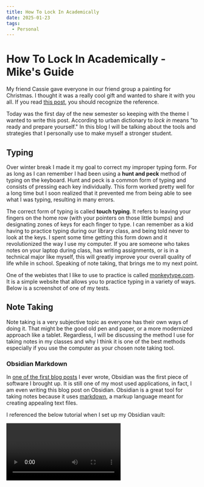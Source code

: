 ```yaml
---
title: How To Lock In Academically
date: 2025-01-23
tags:
  - Personal
---
```


# How To Lock In Academically - Mike's Guide

<CustomImage src="https://raw.githubusercontent.com/michael-kudrik/BlogPosts/main/images/sceneAtTheSeaPainting.jpg" alt="painting of scene at the sea"/>

My friend Cassie gave everyone in our friend group a painting for Christmas. I thought it was a really cool gift and wanted to share it with you all. If you read [this post](https://blog.mikekudrik.boats/posts/ASceneAtTheSea), you should recognize the reference.

Today was the first day of the new semester so keeping with the theme I wanted to write this post. According to urban dictionary to *lock in* means "to ready and prepare yourself." In this blog I will be talking about the tools and strategies that I personally use to make myself a stronger student. 

## Typing

Over winter break I made it my goal to correct my improper typing form. For as long as I can remember I had been using a **hunt and peck** method of typing on the keyboard. Hunt and peck is a common form of typing and consists of pressing each key individually. This form worked pretty well for a long time but I soon realized that it prevented me from being able to see what I was typing, resulting in many errors. 

The correct form of typing is called **touch typing**. It refers to leaving your fingers on the home row (with your pointers on those little bumps) and designating zones of keys for each finger to type. I can remember as a kid having to practice typing during our library class, and being told never to look at the keys. I spent some time getting this form down and it revolutionized the way I use my computer. If you are someone who takes notes on your laptop during class, has writing assignments, or is in a technical major like myself, this will greatly improve your overall quality of life while in school. Speaking of note taking, that brings me to my next point. 

One of the webistes that I like to use to practice is called [monkeytype.com](https://monkeytype.com/). It is a simple website that allows you to practice typing in a variety of ways. Below is a screenshot of one of my tests.

<CustomImage src="https://raw.githubusercontent.com/michael-kudrik/BlogPosts/main/images/monkeytype.png" alt="monkeytype screenshot"/>

## Note Taking 

Note taking is a very subjective topic as everyone has their own ways of doing it. That might be the good old pen and paper, or a more modernized approach like a tablet. Regardless, I will be discussing the method I use for taking notes in my classes and why I think it is one of the best methods especially if you use the computer as your chosen note taking tool.

### Obsidian Markdown

In [one of the first blog posts](https://blog.mikekudrik.boats/posts/Issue1#trendy-tools) I ever wrote, Obsidian was the first piece of software I brought up. It is still one of my most used applications, in fact, I am even writing this blog post on Obsidian. Obsidian is a great tool for taking notes because it uses [markdown](https://www.markdownguide.org/), a markup language meant for creating appealing text files. 

I referenced the below tutorial when I set up my Obsidian vault: 

<Video id="QWYG_67ADv4">

I will detail some of the reasons why I think this is the superior method of note taking:

- [Bi-directional links](https://help.obsidian.md/Plugins/Backlinks): Obsidian utilizes what they call Backlinks, meaning you can reference another note from the current one. This is useful for all sorts of things and lets you navigate to topics that may have been mentioned earlier in your studies, but are brought back up later.
- Cross Platform: Obsidian can be installed on all major operating systems, including iOS.
- Customization: Obsidian allows for the installation of plugins ranging from spell checkers to inline mathematics graph visualizations. You can also change the colors and fonts of everything that you see on screen.
- Distraction Free: Since it is a standalone application, it prevents you from the urge to open a new tab in your browser. It also comes clutter free by default and is a lot simpler than something like say Notion.
- Markdown: Writing notes in markdown is where the true strength of Obsidian lies. As opposed to say something like google docs, markdown allows for the embedding of images, videos, and the creation of headers and code blocks. Additionally the syntax is very simple and can be learned in around fifteen minutes. 
- Git: Obsidian can be used in conjunction with git version control meaning you can back up all of your notes to a remote repository. This means that you can no longer use the excuse of your dog eating your homework. 

Below is an image of what my obsidian workspace looks like.

<CustomImage src="https://raw.githubusercontent.com/michael-kudrik/BlogPosts/main/images/obsidianExample2.png" alt="obsidian screenshot"/>

## Studying

In order to lock in you must study. This is a reality that many students fail to fully accept. Over the years I have tweaked my study methods greatly. Everyone is different and the method I am about to describe may not be whats best for you. Keep this in mind when you read the following.

### Studykit

Back in 2022, Quizlet, a flashcard study website which you may know, began to move towards a paid subscription service. I for one became fed up with the fact that every company has begun to move to this more subscription based profit model.

So I did what anyone should do and I began looking for free alternatives. That is when I learned about StudyKit, a web application built by students for students. When I started using StudyKit, it was extremely bare-bones, but since then there have been impressive changes. 

This tends to be my go to for every subject, as it seems to be a surefire method to memorize and understand concepts. Give it a peek.
https://studykit.app/

<CustomImage src="https://raw.githubusercontent.com/michael-kudrik/BlogPosts/main/images/studyKit.png" alt="StudyKit screenshot"/>

### Pomodoro Technique

The Pomodoro Technique comes down to the following steps:

(From Wikipedia)
1. Decide on the task to be done.
2. Set the Pomodoro timer (typically for 25 minutes).
3. Work on the task.
4. End work when the timer rings and take a short break (typically 5–10 minutes).
5. Go back to Step 2 and repeat until you complete four pomodori.
6. After four pomodori are done, take a long break (typically 20 to 30 minutes) instead of a short break. Once the long break is finished, return to step 2.

Using this technique when I have to study for prolonged amounts of times really tends to help break it up, saving my attention span from obliteration. I have found that the website [pomofocus.io](https://pomofocus.io/) does a pretty good job at displaying the timer. It even comes with a task list which helps breaking down study sections. 

## iCalendar 

One of the most essential parts of becoming an [*academic weapon*](https://en.wiktionary.org/wiki/academic_weapon) is making sure to not miss class. Setting up a calendar is one of the best ways to avoid this catastrophe. Using an [iCalandar](https://icalendar.org/) is a great resource. The best part about The **Internet Calendaring and Scheduling Core Object Specification** (quite the name) is that it allows for cross platform synchronization. This means that you could create a calendar on your phone, say for your classes, and then subscribe to it on your laptop, even if you are not using the same calendar application. 

I personally use Google Calendar for its simplicity, but Apple Calendar or Proton Calendar, are just a few of many great options. 

## Closing Remarks

I am looking forward to my classes this semester and hope you are too. Go ahead and put those brains to work.

In the great words of Kintaro Oe:
*"Study! Study! Study! Study!"*

<CustomImage src="https://raw.githubusercontent.com/michael-kudrik/BlogPosts/main/images/study.jpg" alt="Golden Boy!"/>


